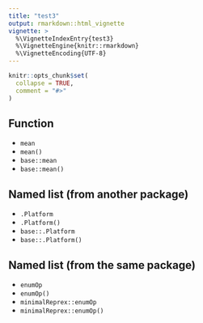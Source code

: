 ```yaml
---
title: "test3"
output: rmarkdown::html_vignette
vignette: >
  %\VignetteIndexEntry{test3}
  %\VignetteEngine{knitr::rmarkdown}
  %\VignetteEncoding{UTF-8}
---
```


```r
knitr::opts_chunk$set(
  collapse = TRUE,
  comment = "#>"
)
```

## Function

- `mean`
- `mean()`
- `base::mean`
- `base::mean()`

## Named list (from another package)

- `.Platform`
- `.Platform()`
- `base::.Platform`
- `base::.Platform()`

## Named list (from the same package)

- `enumOp`
- `enumOp()`
- `minimalReprex::enumOp`
- `minimalReprex::enumOp()`
